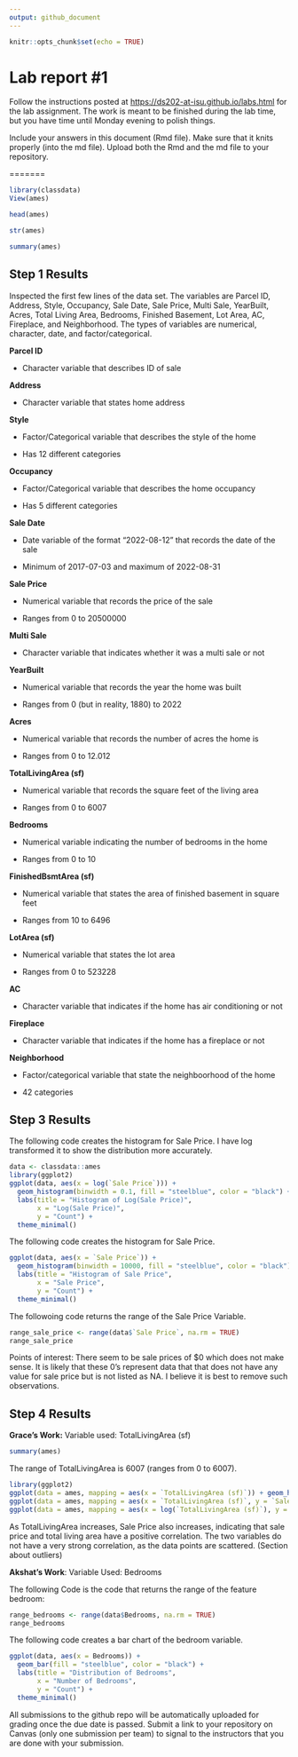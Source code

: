 ```yaml
---
output: github_document
---
```


<!-- README.md is generated from README.Rmd. Please edit the README.Rmd file -->

```r
knitr::opts_chunk$set(echo = TRUE)
```

# Lab report #1

Follow the instructions posted at <https://ds202-at-isu.github.io/labs.html> for the lab assignment. The work is meant to be finished during the lab time, but you have time until Monday evening to polish things.

Include your answers in this document (Rmd file). Make sure that it knits properly (into the md file). Upload both the Rmd and the md file to your repository.

=======

```r
library(classdata)
View(ames)

head(ames)

str(ames)

summary(ames)
```

## Step 1 Results

Inspected the first few lines of the data set. The variables are Parcel ID, Address, Style, Occupancy, Sale Date, Sale Price, Multi Sale, YearBuilt, Acres, Total Living Area, Bedrooms, Finished Basement, Lot Area, AC, Fireplace, and Neighborhood. The types of variables are numerical, character, date, and factor/categorical.

**Parcel ID**

-   Character variable that describes ID of sale

**Address**

-   Character variable that states home address

**Style**

-   Factor/Categorical variable that describes the style of the home

-   Has 12 different categories

**Occupancy**

-   Factor/Categorical variable that describes the home occupancy

-   Has 5 different categories

**Sale Date**

-   Date variable of the format "2022-08-12" that records the date of the sale

-   Minimum of 2017-07-03 and maximum of 2022-08-31

**Sale Price**

-   Numerical variable that records the price of the sale

-   Ranges from 0 to 20500000

**Multi Sale**

-   Character variable that indicates whether it was a multi sale or not

**YearBuilt**

-   Numerical variable that records the year the home was built

-   Ranges from 0 (but in reality, 1880) to 2022

**Acres**

-   Numerical variable that records the number of acres the home is

-   Ranges from 0 to 12.012

**TotalLivingArea (sf)**

-   Numerical variable that records the square feet of the living area

-   Ranges from 0 to 6007

**Bedrooms**

-   Numerical variable indicating the number of bedrooms in the home

-   Ranges from 0 to 10

**FinishedBsmtArea (sf)**

-   Numerical variable that states the area of finished basement in square feet

-   Ranges from 10 to 6496

**LotArea (sf)**

-   Numerical variable that states the lot area

-   Ranges from 0 to 523228

**AC**

-   Character variable that indicates if the home has air conditioning or not

**Fireplace**

-   Character variable that indicates if the home has a fireplace or not

**Neighborhood**

-   Factor/categorical variable that state the neighboorhood of the home

-   42 categories

## Step 3 Results

The following code creates the histogram for Sale Price. I have log transformed it to show the distribution more accurately.

```r
data <- classdata::ames
library(ggplot2)
ggplot(data, aes(x = log(`Sale Price`))) +
  geom_histogram(binwidth = 0.1, fill = "steelblue", color = "black") +
  labs(title = "Histogram of Log(Sale Price)",
       x = "Log(Sale Price)",
       y = "Count") +
  theme_minimal()

```

The following code creates the histogram for Sale Price.

```r
ggplot(data, aes(x = `Sale Price`)) +
  geom_histogram(binwidth = 10000, fill = "steelblue", color = "black") +
  labs(title = "Histogram of Sale Price",
       x = "Sale Price",
       y = "Count") +
  theme_minimal()
```

The followoing code returns the range of the Sale Price Variable.

```r
range_sale_price <- range(data$`Sale Price`, na.rm = TRUE)
range_sale_price
```

Points of interest: There seem to be sale prices of \$0 which does not make sense. It is likely that these 0's represent data that that does not have any value for sale price but is not listed as NA. I believe it is best to remove such observations.

## Step 4 Results

**Grace's Work:** Variable used: TotalLivingArea (sf)

```r
summary(ames)
```

The range of TotalLivingArea is 6007 (ranges from 0 to 6007).

```r
library(ggplot2)
ggplot(data = ames, mapping = aes(x = `TotalLivingArea (sf)`)) + geom_histogram(binwidth = 10)
ggplot(data = ames, mapping = aes(x = `TotalLivingArea (sf)`, y = `Sale Price`)) + geom_point()
ggplot(data = ames, mapping = aes(x = log(`TotalLivingArea (sf)`), y = log(`Sale Price`))) + geom_point()
```

As TotalLivingArea increases, Sale Price also increases, indicating that sale price and total living area have a positive correlation. The two variables do not have a very strong correlation, as the data points are scattered. (Section about outliers)

**Akshat's Work**: Variable Used: Bedrooms

The following Code is the code that returns the range of the feature bedroom:

```r
range_bedrooms <- range(data$Bedrooms, na.rm = TRUE)
range_bedrooms
```

The following code creates a bar chart of the bedroom variable.

```r
ggplot(data, aes(x = Bedrooms)) +
  geom_bar(fill = "steelblue", color = "black") +
  labs(title = "Distribution of Bedrooms",
       x = "Number of Bedrooms",
       y = "Count") +
  theme_minimal()

```

All submissions to the github repo will be automatically uploaded for grading once the due date is passed. Submit a link to your repository on Canvas (only one submission per team) to signal to the instructors that you are done with your submission.
